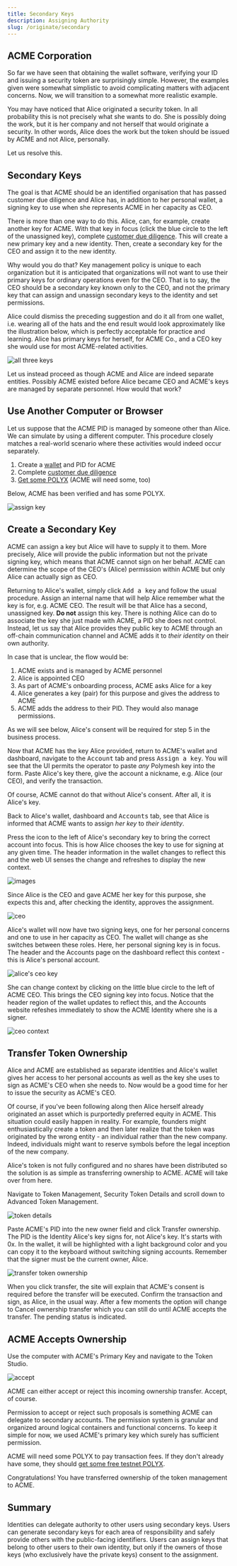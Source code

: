 ```yaml
---
title: Secondary Keys
description: Assigning Authority
slug: /originate/secondary
---
```


## ACME Corporation

So far we have seen that obtaining the wallet software, verifying your ID and issuing a security token are surprisingly simple. However, the examples given were somewhat simplistic to avoid complicating matters with adjacent concerns. Now, we will transition to a somewhat more realistic example.

You may have noticed that Alice originated a security token. In all probability this is not precisely what she wants to do. She is possibly doing the work, but it is her company and not herself that would originate a security. In other words, Alice does the work but the token should be issued by ACME and not Alice, personally.

Let us resolve this. 

## Secondary Keys

The goal is that ACME should be an identified organisation that has passed customer due diligence and Alice has, in addition to her personal wallet, a signing key to use when she represents ACME in her capacity as CEO.

There is more than one way to do this. Alice, can, for example, create another key for ACME. With that key in focus (click the blue circle to the left of the unassigned key), complete [customer due diligence](/quickstart/quickstart-cdd). This will create a new primary key and a new identity. Then, create a secondary key for the CEO and assign it to the new identity. 

Why would you do that? Key management policy is unique to each organization but it is anticipated that organizations will not want to use their primary keys for ordinary operations even for the CEO. That is to say, the CEO should be a secondary key known only to the CEO, and not the primary key that can assign and unassign secondary keys to the identity and set permissions. 

Alice could dismiss the preceding suggestion and do it all from one wallet, i.e. wearing all of the hats and the end result would look approximately like the illustration below, which is perfectly acceptable for practice and learning. Alice has primary keys for herself, for ACME Co., and a CEO key she would use for most ACME-related activities. 

![all three keys](images/30-three-keys.png)

Let us instead proceed as though ACME and Alice are indeed separate entities. Possibly ACME existed before Alice became CEO and ACME's keys are managed by separate personnel. How would that work?

## Use Another Computer or Browser

Let us suppose that the ACME PID is managed by someone other than Alice. We can simulate by using a different computer. This procedure closely matches a real-world scenario where these activities would indeed occur separately.

1. Create a [wallet](/quickstart/quickstart-wallet) and PID for ACME
2. Complete [customer due diligence](/quickstart/quickstart-cdd)
3. [Get some POLYX](/quickstart/quickstart-polyx) (ACME will need some, too)

Below, ACME has been verified and has some POLYX.

![assign key](images/01-assign-key.png)

## Create a Secondary Key

ACME can assign a key but Alice will have to supply it to them. More precisely, Alice will provide the public information but not the private signing key, which means that ACME cannot sign on her behalf. ACME can determine the scope of the CEO's (Alice) permission within ACME but only Alice can actually sign as CEO. 

Returning to Alice's wallet, simply click <kbd>Add a key</kbd> and follow the usual procedure. Assign an internal name that will help Alice remember what the key is for, e.g. ACME CEO. The result will be that Alice has a second, unassigned key. **Do not** assign this key. There is nothing Alice can do to associate the key she just made with ACME, a PID she does not control. Instead, let us say that Alice provides they public key to ACME through an off-chain communication channel and ACME adds it to _their identity_ on their own authority.

In case that is unclear, the flow would be:

1. ACME exists and is managed by ACME personnel
2. Alice is appointed CEO
3. As part of ACME's onboarding process, ACME asks Alice for a key
4. Alice generates a key (pair) for this purpose and gives the address to ACME
5. ACME adds the address to their PID. They would also manage permissions. 

As we will see below, Alice's consent will be required for step 5 in the business process. 

Now that ACME has the key Alice provided, return to ACME's wallet and dashboard, navigate to the <kbd>Account</kbd> tab and press <kbd>Assign a key</kbd>. You will see that the UI permits the operator to paste _any_ Polymesh key into the form. Paste Alice's key there, give the account a nickname, e.g. Alice (our CEO), and verify the transaction.

Of course, ACME cannot do that without Alice's consent. After all, it is Alice's key.

Back to Alice's wallet, dashboard and <kbd>Accounts</kbd> tab, see that Alice is informed that ACME wants to assign _her key_ to _their identity_.

<HighlightBox type="tip">

Press the icon to the left of Alice's secondary key to bring the correct account into focus. This is how Alice chooses the key to use for signing at any given time. The header information in the wallet changes to reflect this and the web UI senses the change and refreshes to display the new context.

</HighlightBox>

![images](images/02-approve-assignment.png)

Since Alice is the CEO and gave ACME her key for this purpose, she expects this and, after checking the identity, approves the assignment.

![ceo](images/03-CEO.PNG)

Alice's wallet will now have two signing keys, one for her personal concerns and one to use in her capacity as CEO. The wallet will change as she switches between these roles. Here, her personal signing key is in focus. The header and the Accounts page on the dashboard reflect this context - this is Alice's personal account.

![alice's ceo key](images/03-CEO.PNG)

She can change context by clicking on the little blue circle to the left of ACME CEO. This brings the CEO signing key into focus. Notice that the header region of the wallet updates to reflect this, and the Accounts website refeshes immediately to show the ACME Identity where she is a signer.

![ceo context](images/04-ACME-context.png)

## Transfer Token Ownership

Alice and ACME are established as separate identities and Alice's wallet gives her access to her personal accounts as well as the key she uses to sign as ACME's CEO when she needs to. Now would be a good time for her to issue the security as ACME's CEO. 

Of course, if you've been following along then Alice herself already originated an asset which is purportedly preferred equity in ACME. This situation could easily happen in reality. For example, founders might enthusiastically create a token and then later realize that the token was originated by the wrong entity - an individual rather than the new company. Indeed, individuals might want to reserve symbols before the legal inception of the new company. 

Alice's token is not fully configured and no shares have been distributed so the solution is as simple as transferring ownership to ACME. ACME will take over from here.

Navigate to Token Management, Security Token Details and scroll down to Advanced Token Management. 

![token details](images/01-token-details.png)

Paste ACME's PID into the new owner field and click Transfer ownership. The PID is the Identity Alice's key signs for, not Alice's key. It's starts with 0x. In the wallet, it will be highlighted with a light background color and you can copy it to the keyboard without switching signing accounts. Remember that the signer must be the current owner, Alice. 

![transfer token ownership](images/02-transfer-ownership.png)

When you click transfer, the site will explain that ACME's consent is required before the transfer will be executed. Confirm the transaction and sign, as Alice, in the usual way. After a few moments the option will change to Cancel ownership transfer which you can still do until ACME accepts the transfer. The pending status is indicated. 

## ACME Accepts Ownership

Use the computer with ACME's Primary Key and navigate to the Token Studio. 

![accept](images/03-accept-token-ownership.PNG)

ACME can either accept or reject this incoming ownership transfer. Accept, of course. 

Permission to accept or reject such proposals is something ACME can delegate to secondary accounts. The permission system is granular and organized around logical containers and functional concerns. To keep it simple for now, we used ACME's primary key which surely has sufficient permission. 

<HighlightBox type="tip">

ACME will need some POLYX to pay transaction fees. If they don't already have some, they should [get some free testnet POLYX](quickstart/quickstart-polyx). 

</HighlightBox>

Congratulations! You have transferred ownership of the token management to ACME. 

## Summary

Identities can delegate authority to other users using secondary keys. Users can generate secondary keys for each area of responsibility and safely provide others with the public-facing identifiers. Users can assign keys that belong to other users to their own identity, but only if the owners of those keys (who exclusively have the private keys) consent to the assignment.

